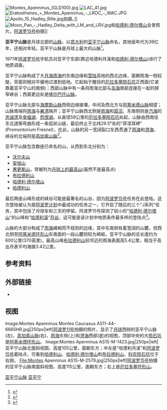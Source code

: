 {{Infobox mountain
| Name = 亚平宁山脉
| Photo = Apennines.jpg
| Caption = 红外线拍照的月球上的亚平宁山脉。| Elevation = {{convert|5500|m|ft|abbr=on}}
| Location = [[月球|月球]]
| Range = 
| Prominence =
| Coordinates = {{Lunar coords and quad cat|18.9|N|3.7|W}}
| Topographic map = 
| Type = 
| Age = 
| Last eruption = 
| First ascent = 
| Easiest route = 
| Grid_ref_uk = 
| Grid_ref_ireland = 
| Listing = [[月球表面特征列表#山脉|月球山脉]]
| Translation =  [[亚平宁山脉|亚平宁山脉]]
| Language = 
| Pronunciation = 
}}
[[Image:Montes_Apenninus_(GLD100).jpg|thumb]]
[[Image:LAC_41.jpg|thumb]]
[[Image:Eratosthenes_+_Montes_Apenninus_-_LROC_-_WAC.JPG|thumb]]
[[Image:Apollo_15_Hadley_Rille.jpg|right]]拍摄。]]
[[Image:Moon_Pan_-_Hadley_Delta_with_LM_and_LRV.jpg|right]]和[[哈德利·德尔塔山|哈德利·德尔塔山]]全景照片。[[阿波罗15号|阿波罗15号]]拍摄]]

'''亚平宁山脉'''是月球北部的[[山脉|山脉]]，以[[意大利|意大利]]的[[亚平宁山脉|亚平宁山脉]]命名，其地层年代为39亿年，还相对年轻。亚平宁山脉是月球上最大的山脉<ref>{{cite journal | title = 月球亚平宁山脉重力异常解释 | journal = 中国科学 G辑: 物理学 力学 天文学 | date = 2009-07-13 | volume = 39 | issue = 10 | pages = 1371 ~ 1378 | url = http://www.scichina.com:8083/sciG/CN/article/downloadArticleFile.do?attachType=PDF&id=414782 | format = PDF | accessdate = 2010-05-26 }}{{Dead link|date=2018年8月 |bot=InternetArchiveBot |fix-attempted=yes }}</ref>。

1971年[[阿波罗15号|阿波罗15号]]宇航员对亚平宁东部(靠近哈德利月溪和[[哈德利·德尔塔山|哈德利·德尔塔山]])进行了地质调查。

亚平宁山脉构成了大[[月海|月海]][[雨海|雨海]]的东南边缘和[[雪陆|雪陆]]高地的西北边缘，面朝雨海一侧较陡，背面则相对平缓地过渡到低地。它起始于醒目的[[厄拉多塞陨石坑|厄拉多塞陨石坑]]正西面(它紧靠着亚平宁山的南侧)；西部山脉中有一条将雨海北部与[[岛海|岛海]]南部连接在一起的狭窄峡谷；西面更远处是[[喀尔巴仟山脉|喀尔巴仟山脉]]。

亚平宁山脉北部与[[海玛斯山脉|海摩斯山脉]]西侧边缘接壤，中间及西北方与[[阿基米德山脉|阿基米德山脉]]相望；山脉南端将[[雨海|雨海]]与[[暑湾|暑湾]]隔开；亚平宁山脉西北侧是[[雨海|雨海]]和[[凋沼|腐沼]]，东南侧则是[[汽海|汽海]]的[[忠诚湾|忠诚湾]]及[[幸福湖|幸福湖]]、[[恨湖|怨恨湖]]。从直径59公里的[[厄拉多塞陨石坑|厄拉多塞陨石坑]]处起，山脉由西南往东北逐惭弯曲形成一条弧状山链，最后终止于北纬29.5°处的"菲涅耳岬"(Promontorium Fresnel)，在此，山脉的另一宽阔裂口东西贯通了[[雨海|雨海]]和[[澄海_(月球)|澄海]]，峡谷的北端则是[[高加索山脉_(月球)|高加索山脉]]<ref>{{cite web|first=Andreas|last=Hungeling|date=2006–2009|title=Eratosthenes, Archimedes, Montes Apenninus|language=de|accessdate=15 February 2010|url=http://www.astro-hungeling.de/mond/bildergalerie/eratosthenesarchimedesundmontesapenninus.html|deadurl=yes|archiveurl=https://web.archive.org/web/20110718200742/http://www.astro-hungeling.de/mond/bildergalerie/eratosthenesarchimedesundmontesapenninus.html|archivedate=2011年7月18日}}</ref>。

亚平宁山脉包含数座已命名的山，从西到东北分别为：

* [[沃尔夫山|沃尔夫山]]
* [[安培山|安培山]]
* [[惠更斯山|惠更斯山]]，常被列为[[太阳系最高山峰列表|月球上的最高山]](虽然不是最高点)
* [[布拉德利山|布拉德利山]]
* [[哈德利·德尔塔山|哈德利·德尔塔山]]
* [[哈德利山_(月球)|哈德利山]]

最后两座山峰形成的峡谷可能是最著名的山谷，因为[[阿波罗15号|阿波罗15号]]任务在此登陆。这次登陆被认为是[[阿波罗计划|阿波罗计划]]中最成功的任务之一，它开启了随后的三个"J系列"任务，其中包括了月球车和三天的停留。阿波罗15号探测了较小的"[[哈德利·德尔塔山|哈德利·德尔塔山]]“的山峰和”[[哈德利月溪|哈德利溪]]“[[月谷|月谷]]，这可能是该计划中地质条件最多样的登陆点<ref>{{cite journal|url=http://adsabs.harvard.edu/full/1980LPICo.414...83S|title=Petrology of the Apennine Front, Apollo 15: Implications for the Geology of the Imbrium Impact Basin|last=Spudis|first=P. D.|date=November 10–12, 1980|journal=Abstracts of Papers Presented to the Conference on Multi-ring Basins: Formation and Evolution|publisher=Lunar and Planetary Institute|editor-first=R.B.|editor-last=Merrill|editor2-first=P. H.|editor2-last=Schultz|access-date=2010-05-24|archive-date=2020-03-31|archive-url=https://web.archive.org/web/20200331073915/http://adsabs.harvard.edu/full/1980LPICo.414...83S}}</ref>。

山脉的大部分构成了[[雨海|雨海]]嶙峋而不规则的边缘，其中东南侧有着宽阔的山麓，但西北侧至[[阿基米德坑|阿基米德环形山]]东南面的一段山麓则较为崎岖。亚平宁山脉的总长度约为600公里(370英里)，最高山峰[[布拉德利山_(月球)|布拉德利山]]较邻近的雨海表面高5.4公里，相当于高出月表平均海拨3.42公里。

==参考资料==
{{reflist}}

==外部链接==
* {{cite web|url=http://www.lpi.usra.edu/resources/mapcatalog/LM/lm41/|title=LM-41 Montes Apenninus Lunar Map|series=L&PI Lunar Map series|edition=1st|date=December 1976|publisher=Lunar and Planetary Institute|accessdate=15 February 2010|archive-date=2017-02-17|archive-url=https://web.archive.org/web/20170217132924/http://www.lpi.usra.edu//resources/mapcatalog/LM/lm41//|dead-url=no}}

==视图==
<gallery>
Image:Montes Apenninus Montes Caucasus AS11-44-6665HR.jpg|250px|left|[[阿波罗11号|阿波罗11号]]拍摄的照片，显示了[[月球|月球]]西侧的亚平宁山脉(左)、[[高加索山脉|高加索山脉]](右)、[[雨海|雨海]]东侧(上)和[[澄海_(月球)|澄海]]西部(底)的视图，顶部中央的大[[陨石坑|陨石坑]]是[[阿基米德陨石坑|阿基米德环形山]]。
Image:Montes Apenninus AS15-M-1423.jpg|250px|left|亚平宁山脉北面斜视图，高度105公里，面朝东方；中左是"哈德利月溪"和[[阿波罗15号|阿波罗15号]]着陆点，可看到[[哈德利山_(月球)|哈德利山]]、[[哈德利·德尔塔山|哈德利·德尔塔山]]和[[布拉德利山_(月球)|布拉德利山]]，[[科农陨石坑|科农陨石坑]]位于右侧。
File:Montes Apenninus AS15-M-2579.jpg|250px|left|[[阿波罗15号|阿波罗15号]]拍摄的亚平宁山脉南面斜视图，高度115公里，面朝东方；右上是[[厄拉多塞陨石坑|厄拉多塞环形山]]。
</gallery>



[[Category:月球的山峰|亚平宁山脉]]
[[Category:月球地理特徵|亚平宁]]